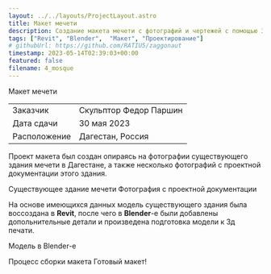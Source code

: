 ```yaml
---
layout: ../../layouts/ProjectLayout.astro
title: Макет мечети
description: Создание макета мечети с фотографий и чертежей с помощью 3д печати
tags: ["Revit", "Blender",  "Макет", "Проектирование"]
# githubUrl: https://github.com/RATIU5/zaggonaut
timestamp: 2023-05-14T02:39:03+00:00
featured: false
filename: 4_mosque
---
```


<ImageBox src="/mosque/model.jpg">Макет мечети</ImageBox>

|                |                        |
| -------------- | ---------------------- |
| Заказчик       | Скульптор Федор Паршин |
| Дата сдачи     | 30 мая 2023            |
| Расположение   | Дагестан, Россия       |

Проект макета был создан опираясь на фотографии существующего здания мечети в Дагестане,
а также несколько фотографий с проектной документации этого здания. 

<ImageBox src="/mosque/existing.jpeg">Существующее здание мечети</ImageBox>
<ImageBox src="/mosque/facade.jpeg" lightOrDark="invertDark">Фотография с проектной документации</ImageBox>

На основе имеющихся данных модель существующего здания была воссоздана в **Revit**,
после чего в **Blender**-е были добавлены допольнительные детали и произведена подготовка модели к 3д печати.

<VideoBox src="/mosque/model.mp4">Модель в Blender-е</VideoBox>

<ImageBox src="/mosque/making-of.jpg">Процесс сборки макета</ImageBox>
<ImageBox src="/mosque/model-2.jpg">Готовый макет!</ImageBox>